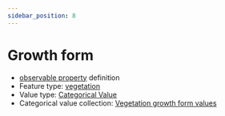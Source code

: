 ```yaml
---
sidebar_position: 8
---
```



# Growth form

- [observable property](/viewers/dawe-vocabs?uri=https://linked.data.gov.au/def/test/dawe-cv/dd1769b9-c475-4732-915c-9b890a8d5f65) definition
- Feature type: [vegetation](http://linked.data.gov.au/def/tern-cv/2be2d5ce-ca9d-4dff-8e79-948983944f95)
- Value type: [Categorical Value](https://w3id.org/tern/ontologies/tern/CategoricalValue)
- Categorical value collection: [Vegetation growth form values](/viewers/dawe-vocabs?uri=https://linked.data.gov.au/def/test/dawe-cv/d0fc07a7-3ec9-45ed-8850-885a32828d3c)

<Example protocolModule="plot-description" observableProperty="https://linked.data.gov.au/def/test/dawe-cv/dd1769b9-c475-4732-915c-9b890a8d5f65" />
